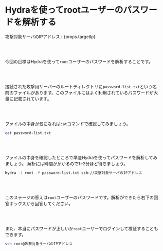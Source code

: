 # Hydraを使ってrootユーザーのパスワードを解析する

攻撃対象サーバのIPアドレス : {props.targetIp}

<br></br>

今回の目標はHydraを使って`root`ユーザーのパスワードを解析することです。

<br></br>

接続された攻撃用サーバーのルートディレクトリに`password-list.txt`という名前のファイルがあります。このファイルにはよく利用されているパスワードが大量に記載されています。

<br></br>

ファイルの中身が気になれば`cat`コマンドで確認してみましょう。

```bash
cat password-list.txt
```

<br></br>

ファイルの中身を確認したところで早速Hydraを使ってパスワードを解析してみましょう。
解析には時間がかかるので1~2分ほど待ちましょう。

```bash
hydra -l root -P password-list.txt ssh://攻撃対象サーバのIPアドレス
```

<br></br>

このステージの答えは`root`ユーザーのパスワードです。解析ができたら右下の回答ボックスから回答してください。

<br></br>

また、本当にパスワードが正しいか`root`ユーザーでログインして検証することもできます。

```bash
ssh root@攻撃対象サーバのIPアドレス
```

<br></br>


